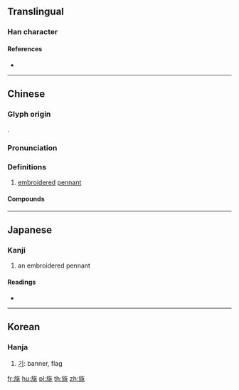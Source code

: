 {{character info/new}}
==Translingual==

===Han character===
{{Han char|rn=70|rad=方|as=08|sn=12|four=08213|canj=YSOLO|ids=⿸⿰方𠂉兆}}

====References====
* {{Han ref|kx=0484.120|dkj=13668|dj=0846.100|hdz=32183.010|uh=65D0|ud=26064|bh=D97D|bd=55677}}

----

==Chinese==
{{zh-forms}}

===Glyph origin===
{{Han etym}}
{{Han compound|㫃|兆|c1=s|c2=p|ls=psc}}.

===Pronunciation===
{{zh-pron
|m=zhào
|c=siu6
|mc=y
|oc=y
|cat=n
}}

===Definitions===
{{zh-hanzi}}

# [[embroidered]] [[pennant]]

====Compounds====
{{zh-der|丹旐}}

----

==Japanese==

===Kanji===
{{ja-kanji|grade=|rs=方08}}

# an embroidered pennant

====Readings====
* {{ja-readings|on=[[ちょう]] (chō), [[じょう]] (jō)|kun=}}

----

==Korean==

===Hanja===
{{ko-hanja|hangeul=조|eumhun=|rv=jo|mr=cho|y=co}}

# [[기]]: banner, flag

[[fr:旐]]
[[hu:旐]]
[[pl:旐]]
[[th:旐]]
[[zh:旐]]